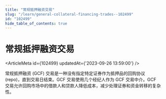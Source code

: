```yaml
---
title: "常规抵押融资交易"
slug: "/learn/general-collateral-financing-trades--102499"
id: "102499"
hide_table_of_contents: true
---
```



# 常规抵押融资交易

<ArticleMeta id={102499} updatedAt={'2023-09-26 13:59:00'} />
<div className='border-solid border-b border-t-0 my-4 border-[var(--ifm-color-gray-300)]' />

常规抵押融资 (GCF) 交易是一种没有指定特定证券作为抵押品的回购协议 (repo)，直到交易日结束。GCF 交易使用几个经纪人作为 GCF 交易中介。GCF 交易允许回购市场中的借款人和贷款人降低成本，减少处理证券和资金转移的复杂性。
